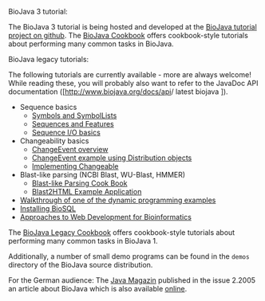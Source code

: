 BioJava 3 tutorial:

The BioJava 3 tutorial is being hosted and developed at the [https://github.com/biojava/biojava3-tutorial BioJava tutorial project on github]. The [[BioJava:CookBook|BioJava Cookbook]] offers cookbook-style tutorials about performing many common tasks in BioJava. 



BioJava legacy tutorials:

The following tutorials are currently available - more are always welcome! While reading these, you will probably also want to refer to the JavaDoc API documentation ([http://www.biojava.org/docs/api{{current version legacy}}/ latest biojava {{current version legacy}}]).

* Sequence basics
** [[BioJava:Tutorial:Symbols and SymbolLists|Symbols and SymbolLists]]
** [[BioJava:Tutorial:Sequences and Features|Sequences and Features]] 
** [[BioJava:Tutorial:Sequence IO basics|Sequence I/O basics]] 
* Changeability basics
** [[BioJava:Tutorial:ChangeEvent overview|ChangeEvent overview]] 
** [[BioJava:Tutorial:ChangeEvent example using Distribution objects|ChangeEvent example using Distribution objects]] 
** [[BioJava:Tutorial:Implementing Changeable|Implementing Changeable]]
* Blast-like parsing (NCBI Blast, WU-Blast, HMMER)
** [[BioJava:Tutorial:Blast-like Parsing Cook Book|Blast-like Parsing Cook Book]]
** [[BioJava:Tutorial:Blast2HTML Example Application|Blast2HTML Example Application]]
* [[BioJava:Tutorial:Dynamic programming examples|Walkthrough of one of the dynamic programming examples]] 
* [[BioJava:Tutorial:Installing BioSQL|Installing BioSQL]]
* [http://biojava.org/download/WebDevelopmentBioinformatics.pdf Approaches to Web Development for Bioinformatics]
The [[BioJava:CookBookLegacy|BioJava Legacy Cookbook]] offers cookbook-style tutorials about performing many common tasks in BioJava 1. 

Additionally, a number of small demo programs can be found in the <code>demos</code> directory of the BioJava source distribution.

For the German audience: The [http://www.java-magazin.de/ Java Magazin] published in the issue 2.2005 an article about BioJava which is also available [http://www.biojava.org/presentations/JM_2.05_20-23.pdf online].